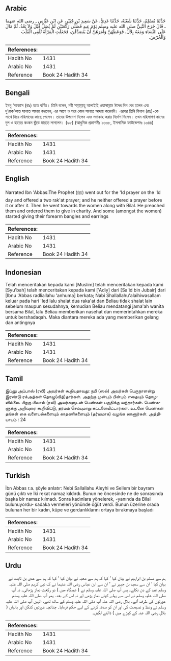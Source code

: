 ## Arabic


<div dir="rtl" lang="ar" style={{fontSize:'larger',backgroundColor:'#f8f9fa',padding:20}}>
حَدَّثَنَا مُسْلِمٌ، حَدَّثَنَا شُعْبَةُ، حَدَّثَنَا عَدِيٌّ، عَنْ سَعِيدِ بْنِ جُبَيْرٍ، عَنِ ابْنِ عَبَّاسٍ ـ رضى الله عنهما ـ قَالَ خَرَجَ النَّبِيُّ صلى الله عليه وسلم يَوْمَ عِيدٍ فَصَلَّى رَكْعَتَيْنِ لَمْ يُصَلِّ قَبْلُ وَلاَ بَعْدُ، ثُمَّ مَالَ عَلَى النِّسَاءِ وَمَعَهُ بِلاَلٌ، فَوَعَظَهُنَّ وَأَمَرَهُنَّ أَنْ يَتَصَدَّقْنَ، فَجَعَلَتِ الْمَرْأَةُ تُلْقِي الْقُلْبَ وَالْخُرْصَ‏.‏
</div>
<div style={{backgroundColor:'#f8f9fa',padding:20, marginBottom: 10}}><table> <thead> <tr> <th>References:</th> <th></th> </tr> </thead> <tbody><tr><td>Hadith No</td><td>1431</td></tr><tr><td>Arabic No</td><td>1431</td></tr><tr><td>Reference</td><td>Book 24 Hadith 34</td></tr></tbody></table></div>

## Bengali


<div dir="ltr" lang="bn" style={{fontSize:'larger',backgroundColor:'#f8f9fa',padding:20}}>
ইবনু ‘আব্বাস (রাঃ) হতে বর্ণিত। তিনি বলেন, নবী সাল্লাল্লাহু আলাইহি ওয়াসাল্লাম ঈদের দিন বের হলেন এবং দু’রাক‘আত সালাত আদায় করলেন, এর আগে ও পরে কোন সালাত আদায় করেননি। এরপর তিনি বিলাল (রাঃ)-কে সাথে নিয়ে মহিলাদের কাছে গেলেন। তাদের উপদেশ দিলেন এবং সদাকাহ করার নির্দেশ দিলেন। তখন মহিলাগণ কানের দুল ও হাতের কংকন ছুঁড়ে মারতে লাগলেন। (৯৮) (আধুনিক প্রকাশনীঃ ১৩৩৮, ইসলামিক ফাউন্ডেশনঃ ১৩৪৪)
</div>
<div style={{backgroundColor:'#f8f9fa',padding:20, marginBottom: 10}}><table> <thead> <tr> <th>References:</th> <th></th> </tr> </thead> <tbody><tr><td>Hadith No</td><td>1431</td></tr><tr><td>Arabic No</td><td>1431</td></tr><tr><td>Reference</td><td>Book 24 Hadith 34</td></tr></tbody></table></div>

## English


<div dir="ltr" lang="en" style={{fontSize:'larger',backgroundColor:'#f8f9fa',padding:20}}>
Narrated Ibn 'Abbas:The Prophet (ﷺ) went out for the 'Id prayer on the 'Id day and offered a two rak'at prayer; and he neither offered a prayer before it or after it. Then he went towards the women along with Bilal. He preached them and ordered them to give in charity. And some (amongst the women) started giving their forearm bangles and earrings
</div>
<div style={{backgroundColor:'#f8f9fa',padding:20, marginBottom: 10}}><table> <thead> <tr> <th>References:</th> <th></th> </tr> </thead> <tbody><tr><td>Hadith No</td><td>1431</td></tr><tr><td>Arabic No</td><td>1431</td></tr><tr><td>Reference</td><td>Book 24 Hadith 34</td></tr></tbody></table></div>

## Indonesian


<div dir="ltr" lang="id" style={{fontSize:'larger',backgroundColor:'#f8f9fa',padding:20}}>
Telah menceritakan kepada kami [Muslim] telah menceritakan kepada kami [Syu'bah] telah menceritakan kepada kami ['Adiy] dari [Sa'id bin Jubair] dari [Ibnu 'Abbas radliallahu 'anhuma] berkata; Nabi Shallallahu'alaihiwasallam keluar pada hari 'Ied lalu shalat dua raka'at dan Beliau tidak shalat lain sebelum maupun sesudahnya, kemudian Beliau mendatangi jama'ah wanita bersama Bilal, lalu Beliau memberikan nasehat dan memerintahkan mereka untuk bershadaqah. Maka diantara mereka ada yang memberikan gelang dan antingnya
</div>
<div style={{backgroundColor:'#f8f9fa',padding:20, marginBottom: 10}}><table> <thead> <tr> <th>References:</th> <th></th> </tr> </thead> <tbody><tr><td>Hadith No</td><td>1431</td></tr><tr><td>Arabic No</td><td>1431</td></tr><tr><td>Reference</td><td>Book 24 Hadith 34</td></tr></tbody></table></div>

## Tamil


<div dir="ltr" lang="ta" style={{fontSize:'larger',backgroundColor:'#f8f9fa',padding:20}}>
இப்னு அப்பாஸ் (ரலி) அவர்கள் கூறியதாவது: நபி (ஸல்) அவர்கள் பெருநாளன்று இரண்டு ரக்அத்கள் தொழு(வித்)தார்கள். அதற்கு முன்பும் பின்பும் எதையும் தொழவில்லை. பிறகு பிலால் (ரலி) அவர்களுடன் பெண்கள் பகுதிக்கு வந்தார்கள். பெண்களுக்கு அறிவுரை கூறிவிட்டு, தர்மம் செய்யுமாறு கட்டளையிட்டார்கள். உடனே பெண்கள் தங்கள் கை வளையல்களையும் காதணிகளையும் (தர்மமாக) வழங்க லானார்கள். அத்தியாயம் : 24
</div>
<div style={{backgroundColor:'#f8f9fa',padding:20, marginBottom: 10}}><table> <thead> <tr> <th>References:</th> <th></th> </tr> </thead> <tbody><tr><td>Hadith No</td><td>1431</td></tr><tr><td>Arabic No</td><td>1431</td></tr><tr><td>Reference</td><td>Book 24 Hadith 34</td></tr></tbody></table></div>

## Turkish


<div dir="ltr" lang="tr" style={{fontSize:'larger',backgroundColor:'#f8f9fa',padding:20}}>
İbn Abbas r.a. şöyle anlatır: Nebi Sallallahu Aleyhi ve Sellem bir bayram günü çıktı ve İki rekat namaz kıldırdı. Bunun ne öncesinde ne de sonrasında başka bir namaz kılmadı. Sonra kadınlara yönelerek, -yanında da Bilal bulunuyordu- sadaka vermeleri yönünde öğüt verdi. Bunun üzerine orada bulunan her bir kadın, küpe ve gerdanlıklarını ortaya bırakmaya başladı
</div>
<div style={{backgroundColor:'#f8f9fa',padding:20, marginBottom: 10}}><table> <thead> <tr> <th>References:</th> <th></th> </tr> </thead> <tbody><tr><td>Hadith No</td><td>1431</td></tr><tr><td>Arabic No</td><td>1431</td></tr><tr><td>Reference</td><td>Book 24 Hadith 34</td></tr></tbody></table></div>

## Urdu


<div dir="rtl" lang="ur" style={{fontSize:'larger',backgroundColor:'#f8f9fa',padding:20}}>
ہم سے مسلم بن ابراہیم نے بیان کیا ‘ کہا کہ ہم سے شعبہ نے بیان کیا ‘ کہا کہ ہم سے عدی بن ثابت نے بیان کیا ‘ ان سے سعید بن جبیر نے ‘ ان سے ابن عباس رضی اللہ عنہما نے ک نبی کریم صلی اللہ علیہ وسلم عید کے دن نکلے۔ پس آپ صلی اللہ علیہ وسلم نے ( عیدگاہ میں ) دو رکعت نماز پڑھائی۔ نہ آپ صلی اللہ علیہ وسلم نے اس سے پہلے کوئی نماز پڑھی اور نہ اس کے بعد۔ پھر آپ صلی اللہ علیہ وسلم عورتوں کی طرف آئے۔ بلال رضی اللہ عنہ آپ صلی اللہ علیہ وسلم کے ساتھ تھے۔ انہیں آپ صلی اللہ علیہ وسلم نے وعظ و نصیحت کی اور ان کو صدقہ کرنے کے لیے حکم فرمایا۔ چنانچہ عورتیں کنگن اور بالیاں ( بلال رضی اللہ عنہ کے کپڑے میں ) ڈالنے لگیں۔
</div>
<div style={{backgroundColor:'#f8f9fa',padding:20, marginBottom: 10}}><table> <thead> <tr> <th>References:</th> <th></th> </tr> </thead> <tbody><tr><td>Hadith No</td><td>1431</td></tr><tr><td>Arabic No</td><td>1431</td></tr><tr><td>Reference</td><td>Book 24 Hadith 34</td></tr></tbody></table></div>